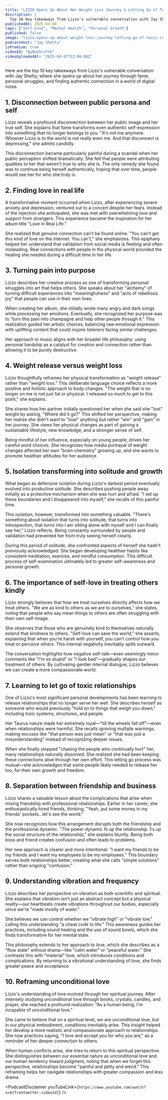 ```yaml
---
title: "LIZZO Opens Up About Her Weight Loss Journey & Letting Go of Toxic Relationships (EXCLUSIVE)"
description: |
  Top 10 key takeaways from Lizzo's vulnerable conversation with Jay Shetty, where she opens up about her journey through fame, personal struggles, and finding authentic connection in a world of digital noise.
publishedAt: 2025-04-08
tags: ["Self-Love", "Mental Health", "Personal Growth"]
published: false
image: "lizzo-opens-up-about-weight-loss-journey-letting-go-of-toxic-relationships.jpg"
podcastHost: "Jay Shetty"
isPremium: true
videoId: "NyNaG5crYtE"
videoUploadedAt: "2025-04-07T12:00:00Z"
---
```



<PodcastSummaryPageLayout frontmatter={frontmatter}>

Here are the top 10 key takeaways from Lizzo's vulnerable conversation with Jay Shetty, where she opens up about her journey through fame, personal struggles, and finding authentic connection in a world of digital noise.

## 1. Disconnection between public persona and self

Lizzo reveals a profound disconnection between her public image and her true self. She explains that fame transforms even authentic self-expression into something that no longer belongs to you. "It's not me anymore. Whoever Lizzo is to the world is not really even me. And that disconnect is depressing," she admits candidly.

This disconnection became particularly painful during a scandal when her public perception shifted dramatically. She felt that people were attributing qualities to her that weren't true to who she is. The only remedy she found was to continue being herself authentically, hoping that over time, people would see her for who she truly is.

## 2. Finding love in real life

A transformative moment occurred when Lizzo, after experiencing severe anxiety and depression, ventured out to a concert despite her fears. Instead of the rejection she anticipated, she was met with overwhelming love and support from strangers. This experience became the inspiration for her album title "Love in Real Life."

She realized that genuine connection can't be found online. "You can't get this kind of love on the internet. You can't," she emphasizes. This epiphany helped her understand that validation from social media is fleeting and often misleading. Real connections with people in the physical world provided the healing she needed during a difficult time in her life.

## 3. Turning pain into purpose

Lizzo describes her creative process as one of transforming personal struggles into art that helps others. She speaks about her "alchemy" of turning difficult experiences into "meaningfulness" and "acts of rebellious joy" that people can use in their own lives.

When creating her album, she initially wrote many angry and dark songs while processing her emotions. Eventually, she recognized her purpose was to "turn this pain into champagne and help other people through it." This realization guided her artistic choices, balancing raw emotional expression with uplifting content that could inspire listeners facing similar challenges.

Her approach to music aligns with her broader life philosophy: using personal hardship as a catalyst for creation and connection rather than allowing it to be purely destructive.

## 4. Weight release versus weight loss

Lizzo thoughtfully reframes her physical transformation as "weight release" rather than "weight loss." This deliberate language choice reflects a more positive and holistic approach to body changes. "The weight that is no longer on me is not just fat or physical. I released so much to get to this point," she explains.

She shares how her partner initially questioned her when she said she "lost" weight by asking, "Where did it go?" This shifted her perspective, making her realize she didn't want to "lose" anything but rather "win" and "gain" in her journey. She views her physical changes as part of gaining a sustainable lifestyle, new knowledge, and a stronger sense of self.

Being mindful of her influence, especially on young people, drives her careful word choices. She recognizes how media portrayal of weight changes affected her own "brain chemistry" growing up, and she wants to promote healthier attitudes for her audience.

## 5. Isolation transforming into solitude and growth

What began as defensive isolation during Lizzo's darkest period eventually evolved into productive solitude. She describes pushing people away initially as a protective mechanism when she was hurt and afraid. "I set up these boundaries and I disappeared into myself," she recalls of this painful time.

This isolation, however, transformed into something valuable. "There's something about isolation that turns into solitude, that turns into introspection, that turns into I am sitting alone with myself and I can finally see her," Lizzo reflects. Being constantly surrounded by people and validation had prevented her from truly seeing herself clearly.

During this period of solitude, she confronted aspects of herself she hadn't previously acknowledged. She began developing healthier habits like consistent meditation, exercise, and mindful consumption. This difficult process of self-examination ultimately led to greater self-awareness and personal growth.

## 6. The importance of self-love in treating others kindly

Lizzo strongly believes that how we treat ourselves directly affects how we treat others. "We are as kind to others as we are to ourselves," she states, noting that people who say mean things to others are often struggling with their own self-image.

She observes that those who are genuinely kind to themselves naturally extend that kindness to others. "Self-love can save the world," she asserts, explaining that when you're harsh with yourself, you can't control how you treat or perceive others. This internal negativity inevitably spills outward.

The conversation highlights how negative self-talk—even seemingly minor comments like "I'm so stupid" or "I look bad"—gradually shapes our treatment of others. By cultivating gentler internal dialogue, Lizzo believes we can create a more compassionate world.

## 7. Learning to let go of toxic relationships

One of Lizzo's most significant personal developments has been learning to release relationships that no longer serve her well. She describes herself as someone who would previously "hold on to things that weigh you down," including toxic systems, structures, and people.

Her Taurus nature made her extremely loyal—"till the wheels fall off"—even when relationships were harmful. She recalls ignoring multiple warnings, making excuses like "that person was just mean" or "that was just a misunderstanding" instead of recognizing deeper issues.

When she finally stopped "chasing the people who continually hurt" her, many relationships naturally dissolved. She realized she had been keeping these connections alive through her own effort. This letting go process was mutual—she acknowledges that some people likely needed to release her too, for their own growth and freedom.

## 8. Separation between friendship and business

Lizzo shares a valuable lesson about the complications that arise when mixing friendship with professional relationships. Earlier in her career, she enthusiastically hired friends, thinking, "Yeah, put some money in my friends' pockets...let's see the world."

She now recognizes how this arrangement disrupts both the friendship and the professional dynamic. "The power dynamic fs up the relationship. Fs up the social structure of the relationship," she explains bluntly. Being both boss and friend creates confusion and often leads to problems.

Her new approach is clearer and more intentional: "I want my friends to be my friends and I want my employees to be my employees." This boundary serves both relationships better, creating what she calls "simple solutions" rather than ongoing "confusion."

## 9. Understanding vibration and frequency

Lizzo describes her perspective on vibration as both scientific and spiritual. She explains that vibration isn't just an abstract concept but a physical reality—our heartbeats create vibrations throughout our bodies, especially since we're "made mostly of water."

She believes we can control whether we "vibrate high" or "vibrate low," calling this understanding "a cheat code to life." This awareness guides her practices, including sound healing and the use of sound bowls, which she finds transformative for her mental state.

This philosophy extends to her approach to love, which she describes as a "flow state" without drama—like "calm water" or "peaceful water." She contrasts this with "material" love, which introduces conditions and complications. By returning to a vibrational understanding of love, she finds greater peace and acceptance.

## 10. Reframing unconditional love

Lizzo's understanding of love evolved through her spiritual journey. After intensely studying unconditional love through books, crystals, candles, and prayer, she reached a profound realization: "As a human being, I'm incapable of unconditional love."

She came to believe that on a spiritual level, we are unconditional love, but in our physical embodiment, conditions inevitably arise. This insight helped her develop a more realistic and compassionate approach to relationships. She now practices saying, "I love and accept you for who you are," as a reminder of her deeper connection to others.

When human conflicts arise, she tries to return to this spiritual perspective. She distinguishes between our essential nature as unconditional love and our human tendency toward judgment, noting that when we forget this perspective, relationships become "painful and petty and weird." This reframing helps her navigate relationships with greater compassion and less drama.

<PodcastDisclaimer
  youTubeLink={`https://www.youtube.com/watch?v=${frontmatter.videoId}`}
/>

</PodcastSummaryPageLayout>
